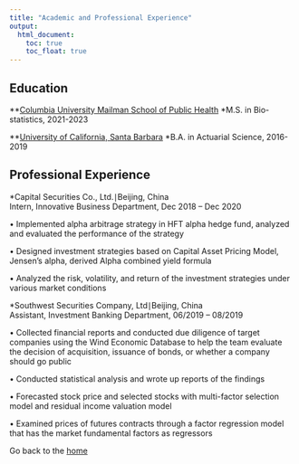 ```yaml
---
title: "Academic and Professional Experience"
output: 
  html_document:
    toc: true
    toc_float: true
---
```


## Education

**[Columbia University Mailman School of Public Health](https://www.publichealth.columbia.edu)
*M.S. in Bio-statistics, 2021-2023

**[University of California, Santa Barbara](https://www.ucsb.edu)
*B.A. in Actuarial Science, 2016-2019

## Professional Experience

*Capital Securities Co., Ltd.∣Beijing, China                                 
Intern, Innovative Business Department, Dec 2018 – Dec 2020

•	Implemented alpha arbitrage strategy in HFT alpha hedge fund, analyzed and evaluated the performance of the strategy

•	Designed investment strategies based on Capital Asset Pricing Model, Jensen's alpha, derived Alpha combined yield formula

•	Analyzed the risk, volatility, and return of the investment strategies under various market conditions

*Southwest Securities Company, Ltd∣Beijing, China                               
Assistant, Investment Banking Department, 06/2019 – 08/2019

•	Collected financial reports and conducted due diligence of target companies using the Wind Economic Database to help the team evaluate the decision of acquisition, issuance of bonds, or whether a company should go public

•	Conducted statistical analysis and wrote up reports of the findings

•	Forecasted stock price and selected stocks with multi-factor selection model and residual income valuation model

•	Examined prices of futures contracts through a factor regression model that has the market fundamental factors as regressors


Go back to the [home](index.html)
